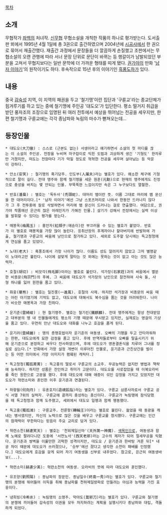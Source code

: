 [[목차]]
== 소개 == 
무협작가 [[좌백]]의 처녀작. [[신무협]] 무협소설을 개척한 작품의 하나로 평가받는다. 도서출판 뫼에서 1995년 4월 1일에 총 3권으로 출간하였으며 2004년에 [[시공사]]에서 한 권으로 묶어서 재출간했다. 재출간 과정에서 문장들을 더 깔끔하게 손질했고 초판에서는 무협소설의 오랜 관행에 따라 서너 문장 단위로 문단이 바뀌는 등 행갈이가 남발되었던 부분을 고쳐서 무협지보다는 일반 문학에 더 가까운 형태를 띠게 됐다. [[권가야]]의 만화 '[[남자 이야기]]'의 원작이기도 하다. 후속작으로 15년 후의 이야기인 [[흑풍도하]]가 있다. 

== 내용 ==
중국 [[간쑤 성|감숙성]] 지역, 이 지역의 패권을 두고 '철기맹'이란 집단과 '구륜교'라는 종교단체가 힘겨루기를 하고 있는 중에 철기맹에 주인공 '대도오'가 입단한다. 평소 떨거지 취급을 받던 풍자조의 조장으로 임명된 뒤 여러 전투에서 예상을 뛰어넘는 전공을 세우지만, 한편 철기맹과 구륜교에는 각각 종남파와 녹림의 마수가 뻗쳐오는데... 

== 등장인물 ==
 * 대도오(大刀傲) : 스스로 (근본도 없는) 사생아라고 얘기하면서 소설의 첫 마디를 끊는 이 소설의 주인공. 전장을 누비며 마구잡이로 익힌 도법과 괴상하게 생긴 '기형도' 한자루만 가졌지만, 떠도는 전장마다 기가 막힐 정도로 혁혁한 전공을 세우며 살아남는 등 악운이 강하다. 

 * 안소(安笑) : 철기맹의 흑기당주. 인도부(人屠夫)라는 별호가 있다. 왜소한 체구에 기형적으로 팔이 길다. 전대 맹주와 함께 철기맹을 세운 원훈(元勳)으로 현재의 맹주에게도 진정으로 충성을 바치는 몇 안되는 인물. 무뚝뚝한 느낌이지만 속은 그 누구보다도 열혈한. 

 * 반효(潘梟) : 별호는 '독두사'(禿頭蛇). 대머리 뱀이란 뜻. 이름 그대로 머리에 뱀 문신을 한 대머리이다.[* '남자 이야기'에선 그냥 스포츠머리로 나와서 한동안 드러나지 않다가 그 후 전투중에 칼로 삭발하면서 머리에 뱀 문신이 드러나는 걸로 연출했다. 여담으로, 권가야 작품에선 은근히 많은 어레인지가 가해진 인물.] 살기가 강해서 전장에서는 실력 이상을 발휘할 수 있다는 평가를 받는다. 

 * 매봉옥(梅鳳玉) : 홍안자(紅顔子:애송이)란 부끄러울 수 있는 별호가 붙었다. 반효가 이 별호로 매봉옥을 가장 많이 놀린다. 응취산장의 후계자이나 할아버지에 반발하여 가출, 철기맹과 구륜교의 싸움에 낭인으로 참가하고 있다. 세외로 도주할 당시에는 독고청청에게 연심을 품고 있었다. 

 * 노대(老大) : 흑풍조에서 가장 나이가 많다. 이름도 성도 알려지지 않았고 그저 별명같이 노대라고만 불린다. 나이에 걸맞게 말타는 것 외에는 못하는 것이 없고 아는 것도 많은 능력자. 

 * 호절(胡切) : 비모각(飛毛脚)이라는 별호로 불린다. 석가장(石家莊)과의 싸움에서 멸문한 비종문(飛宗門)의 후예. 그 싸움에 대도오가 석가장의 낭인으로 참전하여 사숙 둘, 사형 하나를 잃어 원한을 품고 있다.  

 * 화웅(華熊) : 별호는 일진풍(一進風). 호절의 사제. 하지만 석가장과 비종문의 싸움 때는 어린 아기였기에 기억도 없고, 대도오에 대해서도 복수심을 품는 것을 어려워한다. 나이가 비슷한 매봉옥과 가장 친하다. 

 * 운기준(雲綺峻) : 현 철기맹주. 별호는 철기린(鐵麒麟). 전대 맹주에게는 항상 천대받았고 대부분의 맹 내 인물들에게도 평소의 기행 때문에 무시받고 있지만, 실제로는 영걸의 기상을 품고 있다. 우연히 만난 대도오와 대화를 나누고 호감을 품게 된다.

 * 운기려(雲綺麗) : 맹의 총맹호법이자 운기준의 여동생. 오빠의 기행을 두고 안타까워하는 한편, 대도오에게 묘한 감정을 품고 있다. 후에 반역자들로부터 오빠를 탈출시키기 위해 운기준으로 분장하고 싸우다 전사하였으며, 후에 대도오가 영혼결혼식을 치루어 그녀를 정실로 삼는다.[* 만화에서 가장 설정 개변이 이루어진 인물로, 운기준과 근친상간을 벌이는 등 어떤 의미에서 가장 이미지가 폄훼된 캐릭터.] 

 * 독고청청(獨孤菁菁) : 독고홍의 딸로서 구륜교의 소교주. 무공능력은 없지만 병법과 책략에 능숙하다. 하지만 성품은 잔인하고 취미가 고문이다. 대도오를 사로잡았을 때 이복오라비를 죽인 원한으로 고문을 했다. 후에 대도오에 대해 애증이 섞인 감정을 가지고 있었지만 대도오가 혁련소미와 혼인한 이후 운기준과 연결된다. 

 * 하향월(何向月) : 유혼호지(遊魂狐指)라는 별호가 있다. 구륜교 삼륜사자로서 구륜교 공식 서열 7위의 실력자. 구륜교에 끝까지 충성하는 충신이다. 구륜교가 녹림맹에 잠식당했을 때 독고청청과 함께 도주했고, 세외에서 대도오 일행과 함께 행동했다. 

 * 독고홍(獨孤鴻) : 구륜교주. 전륜왕(轉輪王)이라는 별호로 불린다. 젊었을 때 동광을 캐내는 병사였지만, 자신의 노력으로 많은 것을 배우고 구륜교를 창시했다. 구륜교에는 인간의 잠재력이 무한하다는 믿음이 주요 교리로 담겨 있다. 

 * 혁련소천(赫連笑天) : 별호는 '천외제일신마'(天外第一神魔). [[백인|색목인]]으로, 여동생과 함께 노예로 팔려다니던 도중에 '서천노사'(西天老邪)라는 고수의 제자가 되어 절세무공을 익혔다. 운기준과 쌍벽을 이룰만한 괴팍한 성격이지만, 대도오 / 운기준과 한바탕 겨룬 뒤[* 내공 차이 때문에 대도오가 쓰러졌으나, '승부'에선 졌다고 생각한 소천이 패배를 인정했다.] 대도오에게 호감을 갖게 되어 자기 여동생을 신부로 내주었다. 참고로, 은근히 여동생바보(...).

 * 혁련소미(赫連少美): 혁련소천의 여동생. 오라비의 뜻에 따라 대도오와 혼인했다. 

 * 유조양(劉照陽) : 종남파의 장문인. 종남일수(終南一秀)라는 별호가 있다. 구륜교와 철기맹의 분쟁에 뛰어들어 이득을 취해 종남파를 천하제일방파로 만들려는 야심과 능력을 가진 효웅이다. 

 * 냉희빙(冷希氷) : 녹림맹의 소맹주. 막야도(莫邪刀)라는 별호가 있다. 구륜교와 철기맹의 분쟁에 끼어들어 감숙성의 이권을 모두 차지하려는 계획을 실행시키다 종남파와 대립, 격돌하게 되었다.
 
